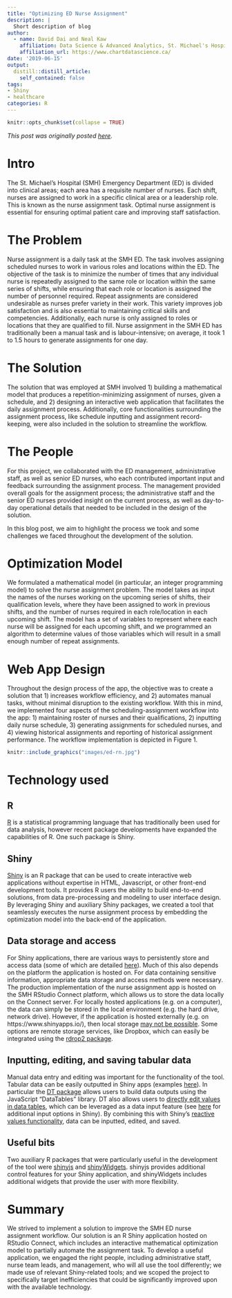 ```yaml
---
title: "Optimizing ED Nurse Assignment"
description: |
  Short description of blog
author:
  - name: David Dai and Neal Kaw
    affiliation: Data Science & Advanced Analytics, St. Michael's Hospital
    affiliation_url: https://www.chartdatascience.ca/
date: '2019-06-15'
output:
  distill::distill_article:
    self_contained: false
tags:
- Shiny
- healthcare
categories: R
---
```


```r
knitr::opts_chunk$set(collapse = TRUE)
```

*This post was originally posted [here](https://science.data.blog/2019/05/09/ed-nurse-assignment/).*

# Intro

The St. Michael’s Hospital (SMH) Emergency Department (ED) is divided into clinical areas; each area has a requisite number of nurses. Each shift, nurses are assigned to work in a specific clinical area or a leadership role. This is known as the nurse assignment task. Optimal nurse assignment is essential for ensuring optimal patient care and improving staff satisfaction.

# The Problem

Nurse assignment is a daily task at the SMH ED. The task involves assigning scheduled nurses to work in various roles and locations within the ED. The objective of the task is to minimize the number of times that any individual nurse is repeatedly assigned to the same role or location within the same series of shifts, while ensuring that each role or location is assigned the number of personnel required. Repeat assignments are considered undesirable as nurses prefer variety in their work. This variety improves job satisfaction and is also essential to maintaining critical skills and competencies. Additionally, each nurse is only assigned to roles or locations that they are qualified to fill. Nurse assignment in the SMH ED has traditionally been a manual task and is labour-intensive; on average, it took 1 to 1.5 hours to generate assignments for one day.

# The Solution

The solution that was employed at SMH involved 1) building a mathematical model that produces a repetition-minimizing assignment of nurses, given a schedule, and 2) designing an interactive web application that facilitates the daily assignment process. Additionally, core functionalities surrounding the assignment process, like schedule inputting and assignment record-keeping, were also included in the solution to streamline the workflow.

# The People

For this project, we collaborated with the ED management, administrative staff, as well as senior ED nurses, who each contributed important input and feedback surrounding the assignment process. The management provided overall goals for the assignment process; the administrative staff and the senior ED nurses provided insight on the current process, as well as day-to-day operational details that needed to be included in the design of the solution.

In this blog post, we aim to highlight the process we took and some challenges we faced throughout the development of the solution.

# Optimization Model

We formulated a mathematical model (in particular, an integer programming model) to solve the nurse assignment problem. The model takes as input the names of the nurses working on the upcoming series of shifts, their qualification levels, where they have been assigned to work in previous shifts, and the number of nurses required in each role/location in each upcoming shift. The model has a set of variables to represent where each nurse will be assigned for each upcoming shift, and we programmed an algorithm to determine values of those variables which will result in a small enough number of repeat assignments.

# Web App Design

Throughout the design process of the app, the objective was to create a solution that 1) increases workflow efficiency, and 2) automates manual tasks, without minimal disruption to the existing workflow. With this in mind, we implemented four aspects of the scheduling-assignment workflow into the app: 1) maintaining roster of nurses and their qualifications, 2) inputting daily nurse schedule, 3) generating assignments for scheduled nurses, and 4) viewing historical assignments and reporting of historical assignment performance. The workflow implementation is depicted in Figure 1.

```r
knitr::include_graphics("images/ed-rn.jpg")
```


# Technology used

## R 
[R](https://www.r-project.org/) is a statistical programming language that has traditionally been used for data analysis, however recent package developments have expanded the capabilities of R. One such package is Shiny.

## Shiny

[Shiny](https://shiny.rstudio.com/) is an R package that can be used to create interactive web applications without expertise in HTML, Javascript, or other front-end development tools. It provides R users the ability to build end-to-end solutions, from data pre-processing and modeling to user interface design. By leveraging Shiny and auxiliary Shiny packages, we created a tool that seamlessly executes the nurse assignment process by embedding the optimization model into the back-end of the application.

## Data storage and access

For Shiny applications, there are various ways to persistently store and access data (some of which are detailed [here](https://shiny.rstudio.com/articles/persistent-data-storage.html)). Much of this also depends on the platform the application is hosted on. For data containing sensitive information, appropriate data storage and access methods were necessary. The production implementation of the nurse assignment app is hosted on the SMH RStudio Connect platform, which allows us to store the data locally on the Connect server. For locally hosted applications (e.g. on a computer), the data can simply be stored in the local environment (e.g. the hard drive, network drive). However, if the application is hosted externally (e.g. on https://www.shinyapps.io/), then local storage [may not be possible](https://docs.rstudio.com/shinyapps.io/Storage.html). Some options are remote storage services, like Dropbox, which can easily be integrated using the [rdrop2 package](https://cran.r-project.org/web/packages/rdrop2/index.html).


## Inputting, editing, and saving tabular data

Manual data entry and editing was important for the functionality of the tool. Tabular data can be easily outputted in Shiny apps (examples [here](https://shiny.rstudio.com/gallery/)). In particular the [DT package](https://cran.r-project.org/web/packages/DT/index.html) allows users to build data outputs using the JavaScript “DataTables” library. DT also allows users to [directly edit values in data tables](https://blog.rstudio.com/2018/03/29/dt-0-4/), which can be leveraged as a data input feature (see [here](https://shiny.rstudio.com/gallery/widget-gallery.html) for additional input options in Shiny). By combining this with Shiny’s [reactive values functionality](https://shiny.rstudio.com/reference/shiny/0.14/reactiveValues.html), data can be inputted, edited, and saved.

## Useful bits

Two auxiliary R packages that were particularly useful in the development of the tool were [shinyjs](https://deanattali.com/shinyjs/) and [shinyWidgets](https://cran.r-project.org/web/packages/shinyWidgets/index.html). shinyjs provides additional control features for your Shiny application, and shinyWidgets includes additional widgets that provide the user with more flexibility.

# Summary

We strived to implement a solution to improve the SMH ED nurse assignment workflow. Our solution is an R Shiny application hosted on RStudio Connect, which includes an interactive mathematical optimization model to partially automate the assignment task. To develop a useful application, we engaged the right people, including administrative staff, nurse team leads, and management, who will all use the tool differently; we made use of relevant Shiny-related tools; and we scoped the project to specifically target inefficiencies that could be significantly improved upon with the available technology.




